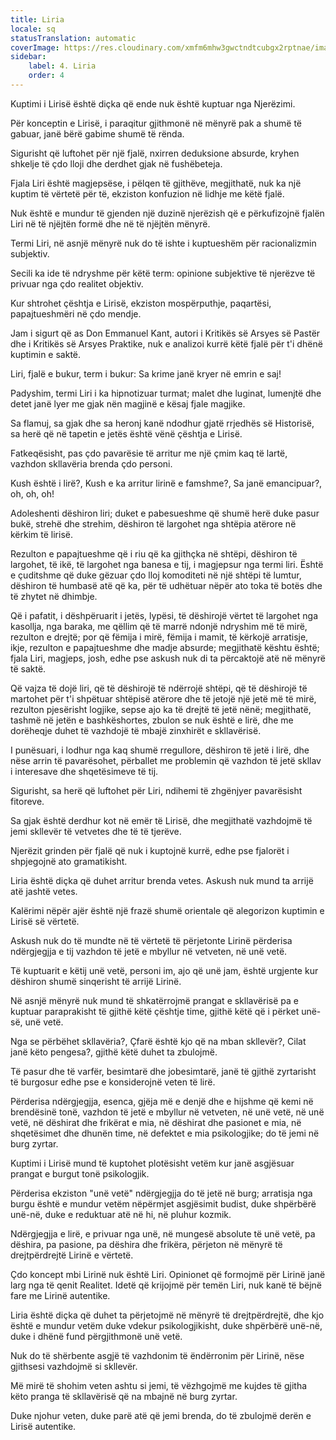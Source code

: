 ```yaml
---
title: Liria
locale: sq
statusTranslation: automatic
coverImage: https://res.cloudinary.com/xmfm6mhw3gwctndtcubgx2rptnae/image/upload/v1741354419/small_cover_la_gran_rebelion_28716e29d2.webp
sidebar:
    label: 4. Liria
    order: 4
---
```

Kuptimi i Lirisë është diçka që ende nuk është kuptuar nga Njerëzimi.

Për konceptin e Lirisë, i paraqitur gjithmonë në mënyrë pak a shumë të gabuar, janë bërë gabime shumë të rënda.

Sigurisht që luftohet për një fjalë, nxirren deduksione absurde, kryhen shkelje të çdo lloji dhe derdhet gjak në fushëbeteja.

Fjala Liri është magjepsëse, i pëlqen të gjithëve, megjithatë, nuk ka një kuptim të vërtetë për të, ekziston konfuzion në lidhje me këtë fjalë.

Nuk është e mundur të gjenden një duzinë njerëzish që e përkufizojnë fjalën Liri në të njëjtën formë dhe në të njëjtën mënyrë.

Termi Liri, në asnjë mënyrë nuk do të ishte i kuptueshëm për racionalizmin subjektiv.

Secili ka ide të ndryshme për këtë term: opinione subjektive të njerëzve të privuar nga çdo realitet objektiv.

Kur shtrohet çështja e Lirisë, ekziston mospërputhje, paqartësi, papajtueshmëri në çdo mendje.

Jam i sigurt që as Don Emmanuel Kant, autori i Kritikës së Arsyes së Pastër dhe i Kritikës së Arsyes Praktike, nuk e analizoi kurrë këtë fjalë për t'i dhënë kuptimin e saktë.

Liri, fjalë e bukur, term i bukur: Sa krime janë kryer në emrin e saj!

Padyshim, termi Liri i ka hipnotizuar turmat; malet dhe luginat, lumenjtë dhe detet janë lyer me gjak nën magjinë e kësaj fjale magjike.

Sa flamuj, sa gjak dhe sa heronj kanë ndodhur gjatë rrjedhës së Historisë, sa herë që në tapetin e jetës është vënë çështja e Lirisë.

Fatkeqësisht, pas çdo pavarësie të arritur me një çmim kaq të lartë, vazhdon skllavëria brenda çdo personi.

Kush është i lirë?, Kush e ka arritur lirinë e famshme?, Sa janë emancipuar?, oh, oh, oh!

Adoleshenti dëshiron liri; duket e pabesueshme që shumë herë duke pasur bukë, strehë dhe strehim, dëshiron të largohet nga shtëpia atërore në kërkim të lirisë.

Rezulton e papajtueshme që i riu që ka gjithçka në shtëpi, dëshiron të largohet, të ikë, të largohet nga banesa e tij, i magjepsur nga termi liri. Është e çuditshme që duke gëzuar çdo lloj komoditeti në një shtëpi të lumtur, dëshiron të humbasë atë që ka, për të udhëtuar nëpër ato toka të botës dhe të zhytet në dhimbje.

Që i pafatit, i dëshpëruarit i jetës, lypësi, të dëshirojë vërtet të largohet nga kasollja, nga baraka, me qëllim që të marrë ndonjë ndryshim më të mirë, rezulton e drejtë; por që fëmija i mirë, fëmija i mamit, të kërkojë arratisje, ikje, rezulton e papajtueshme dhe madje absurde; megjithatë kështu është; fjala Liri, magjeps, josh, edhe pse askush nuk di ta përcaktojë atë në mënyrë të saktë.

Që vajza të dojë liri, që të dëshirojë të ndërrojë shtëpi, që të dëshirojë të martohet për t'i shpëtuar shtëpisë atërore dhe të jetojë një jetë më të mirë, rezulton pjesërisht logjike, sepse ajo ka të drejtë të jetë nënë; megjithatë, tashmë në jetën e bashkëshortes, zbulon se nuk është e lirë, dhe me dorëheqje duhet të vazhdojë të mbajë zinxhirët e skllavërisë.

I punësuari, i lodhur nga kaq shumë rregullore, dëshiron të jetë i lirë, dhe nëse arrin të pavarësohet, përballet me problemin që vazhdon të jetë skllav i interesave dhe shqetësimeve të tij.

Sigurisht, sa herë që luftohet për Liri, ndihemi të zhgënjyer pavarësisht fitoreve.

Sa gjak është derdhur kot në emër të Lirisë, dhe megjithatë vazhdojmë të jemi skllevër të vetvetes dhe të të tjerëve.

Njerëzit grinden për fjalë që nuk i kuptojnë kurrë, edhe pse fjalorët i shpjegojnë ato gramatikisht.

Liria është diçka që duhet arritur brenda vetes. Askush nuk mund ta arrijë atë jashtë vetes.

Kalërimi nëpër ajër është një frazë shumë orientale që alegorizon kuptimin e Lirisë së vërtetë.

Askush nuk do të mundte në të vërtetë të përjetonte Lirinë përderisa ndërgjegjja e tij vazhdon të jetë e mbyllur në vetveten, në unë vetë.

Të kuptuarit e këtij unë vetë, personi im, ajo që unë jam, është urgjente kur dëshiron shumë sinqerisht të arrijë Lirinë.

Në asnjë mënyrë nuk mund të shkatërrojmë prangat e skllavërisë pa e kuptuar paraprakisht të gjithë këtë çështje time, gjithë këtë që i përket unë-së, unë vetë.

Nga se përbëhet skllavëria?, Çfarë është kjo që na mban skllevër?, Cilat janë këto pengesa?, gjithë këtë duhet ta zbulojmë.

Të pasur dhe të varfër, besimtarë dhe jobesimtarë, janë të gjithë zyrtarisht të burgosur edhe pse e konsiderojnë veten të lirë.

Përderisa ndërgjegjja, esenca, gjëja më e denjë dhe e hijshme që kemi në brendësinë tonë, vazhdon të jetë e mbyllur në vetveten, në unë vetë, në unë vetë, në dëshirat dhe frikërat e mia, në dëshirat dhe pasionet e mia, në shqetësimet dhe dhunën time, në defektet e mia psikologjike; do të jemi në burg zyrtar.

Kuptimi i Lirisë mund të kuptohet plotësisht vetëm kur janë asgjësuar prangat e burgut tonë psikologjik.

Përderisa ekziston "unë vetë" ndërgjegjja do të jetë në burg; arratisja nga burgu është e mundur vetëm nëpërmjet asgjësimit budist, duke shpërbërë unë-në, duke e reduktuar atë në hi, në pluhur kozmik.

Ndërgjegjja e lirë, e privuar nga unë, në mungesë absolute të unë vetë, pa dëshira, pa pasione, pa dëshira dhe frikëra, përjeton në mënyrë të drejtpërdrejtë Lirinë e vërtetë.

Çdo koncept mbi Lirinë nuk është Liri. Opinionet që formojmë për Lirinë janë larg nga të qenit Realitet. Idetë që krijojmë për temën Liri, nuk kanë të bëjnë fare me Lirinë autentike.

Liria është diçka që duhet ta përjetojmë në mënyrë të drejtpërdrejtë, dhe kjo është e mundur vetëm duke vdekur psikologjikisht, duke shpërbërë unë-në, duke i dhënë fund përgjithmonë unë vetë.

Nuk do të shërbente asgjë të vazhdonim të ëndërronim për Lirinë, nëse gjithsesi vazhdojmë si skllevër.

Më mirë të shohim veten ashtu si jemi, të vëzhgojmë me kujdes të gjitha këto pranga të skllavërisë që na mbajnë në burg zyrtar.

Duke njohur veten, duke parë atë që jemi brenda, do të zbulojmë derën e Lirisë autentike.

